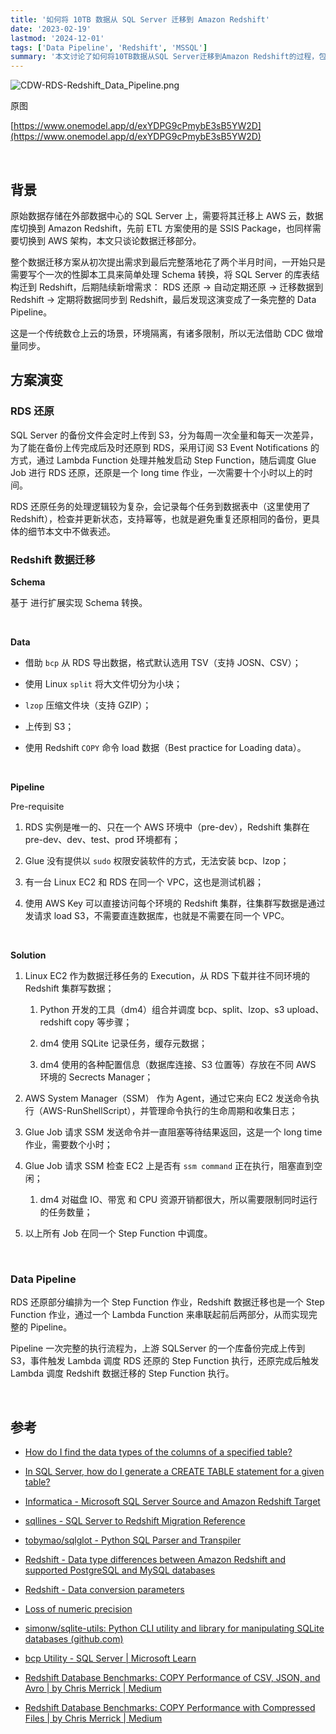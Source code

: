 ```yaml
---
title: '如何将 10TB 数据从 SQL Server 迁移到 Amazon Redshift'
date: '2023-02-19'
lastmod: '2024-12-01'
tags: ['Data Pipeline', 'Redshift', 'MSSQL']
summary: '本文讨论了如何将10TB数据从SQL Server迁移到Amazon Redshift的过程，包括RDS还原和Redshift数据迁移的方案演变。数据迁移涉及使用AWS服务如S3、Lambda、Glue和Step Function，确保数据从外部数据中心顺利迁移到AWS云，并实现定期同步。整个过程包括Schema转换、数据导出、压缩和上传，以及通过Step Function调度的完整数据管道。'
---
```


![CDW-RDS-Redshift_Data_Pipeline.png](https://prod-files-secure.s3.us-west-2.amazonaws.com/70e56769-b60c-45e0-88e7-2408e4d80811/6f73ffdf-fd00-4537-8bb0-a71257360228/CDW-RDS-Redshift_Data_Pipeline.png?X-Amz-Algorithm=AWS4-HMAC-SHA256&X-Amz-Content-Sha256=UNSIGNED-PAYLOAD&X-Amz-Credential=AKIAT73L2G45FSPPWI6X%2F20241201%2Fus-west-2%2Fs3%2Faws4_request&X-Amz-Date=20241201T133729Z&X-Amz-Expires=3600&X-Amz-Signature=810a997b791473d601ec81e772638736f90e134f73b0d734ee19fa3d956f5678&X-Amz-SignedHeaders=host&x-id=GetObject)

原图

[https://www.onemodel.app/d/exYDPG9cPmybE3sB5YW2D](https://www.onemodel.app/d/exYDPG9cPmybE3sB5YW2D)

<br/>

## 背景

原始数据存储在外部数据中心的 SQL Server 上，需要将其迁移上 AWS 云，数据库切换到 Amazon Redshift，先前 ETL 方案使用的是 SSIS Package，也同样需要切换到 AWS 架构，本文只谈论数据迁移部分。

整个数据迁移方案从初次提出需求到最后完整落地花了两个半月时间，一开始只是需要写个一次的性脚本工具来简单处理 Schema 转换，将 SQL Server 的库表结构迁到 Redshift，后期陆续新增需求： RDS 还原 → 自动定期还原 → 迁移数据到 Redshift → 定期将数据同步到 Redshift，最后发现这演变成了一条完整的 Data Pipeline。

这是一个传统数仓上云的场景，环境隔离，有诸多限制，所以无法借助 CDC 做增量同步。

## 方案演变

### RDS 还原

SQL Server 的备份文件会定时上传到 S3，分为每周一次全量和每天一次差异，为了能在备份上传完成后及时还原到 RDS，采用订阅 S3 Event Notifications 的方式，通过 Lambda Function 处理并触发启动 Step Function，随后调度 Glue Job 进行 RDS 还原，还原是一个 long time 作业，一次需要十个小时以上的时间。

RDS 还原任务的处理逻辑较为复杂，会记录每个任务到数据表中（这里使用了 Redshift），检查并更新状态，支持幂等，也就是避免重复还原相同的备份，更具体的细节本文中不做表述。

### Redshift 数据迁移

**Schema**

基于  进行扩展实现 Schema 转换。

<br/>

**Data**

- 借助 `bcp` 从 RDS 导出数据，格式默认选用 TSV（支持 JOSN、CSV）；

- 使用 Linux `split` 将大文件切分为小块；

- `lzop` 压缩文件块（支持 GZIP）；

- 上传到 S3；

- 使用 Redshift `COPY` 命令 load 数据（Best practice for Loading data）。

<br/>

**Pipeline**

Pre-requisite

1. RDS 实例是唯一的、只在一个 AWS 环境中（pre-dev），Redshift 集群在 pre-dev、dev、test、prod 环境都有；

1. Glue 没有提供以 `sudo` 权限安装软件的方式，无法安装 bcp、lzop；

1. 有一台 Linux EC2 和 RDS 在同一个 VPC，这也是测试机器；

1. 使用 AWS Key 可以直接访问每个环境的 Redshift 集群，往集群写数据是通过发请求 load S3，不需要直连数据库，也就是不需要在同一个 VPC。

<br/>

**Solution**

1. Linux EC2 作为数据迁移任务的 Execution，从 RDS 下载并往不同环境的 Redshift 集群写数据；

	1. Python 开发的工具（dm4）组合并调度 bcp、split、lzop、s3 upload、redshift copy 等步骤；

	1. dm4 使用 SQLite 记录任务，缓存元数据；

	1. dm4 使用的各种配置信息（数据库连接、S3 位置等）存放在不同 AWS 环境的 Secrects Manager；

1. AWS System Manager（SSM） 作为 Agent，通过它来向 EC2 发送命令执行（AWS-RunShellScript），并管理命令执行的生命周期和收集日志；

1. Glue Job 请求 SSM 发送命令并一直阻塞等待结果返回，这是一个 long time 作业，需要数个小时；

1. Glue Job 请求 SSM 检查 EC2 上是否有 `ssm command` 正在执行，阻塞直到空闲；

	1. dm4 对磁盘 IO、带宽 和 CPU 资源开销都很大，所以需要限制同时运行的任务数量；

1. 以上所有 Job 在同一个 Step Function 中调度。

<br/>

### Data Pipeline

RDS 还原部分编排为一个 Step Function 作业，Redshift 数据迁移也是一个 Step Function 作业，通过一个 Lambda Function 来串联起前后两部分，从而实现完整的 Pipeline。

Pipeline 一次完整的执行流程为，上游 SQLServer 的一个库备份完成上传到 S3，事件触发 Lambda 调度 RDS 还原的 Step Function 执行，还原完成后触发 Lambda 调度 Redshift 数据迁移的 Step Function 执行。

<br/>

## 参考

- [How do I find the data types of the columns of a specified table?](https://learn.microsoft.com/en-us/sql/relational-databases/system-catalog-views/querying-the-sql-server-system-catalog-faq?view=sql-server-ver16#_FAQ7)

- [In SQL Server, how do I generate a CREATE TABLE statement for a given table?](https://stackoverflow.com/questions/21547/in-sql-server-how-do-i-generate-a-create-table-statement-for-a-given-table/317864#317864)

- [Informatica - Microsoft SQL Server Source and Amazon Redshift Target](https://docs.informatica.com/data-replication/data-replication/9-8-0/datatype-mapping-reference/datatype-mappings-for-microsoft-sql-server-sources/microsoft-sql-server-source-and-amazon-redshift-target.html)

- [sqllines - SQL Server to Redshift Migration Reference](https://www.sqlines.com/sql-server-to-redshift)

- [tobymao/sqlglot - Python SQL Parser and Transpiler](https://github.com/tobymao/sqlglot)

- [Redshift - Data type differences between Amazon Redshift and supported PostgreSQL and MySQL databases](https://docs.aws.amazon.com/redshift/latest/dg/federated-data-types.html)

- [Redshift - Data conversion parameters](https://docs.aws.amazon.com/redshift/latest/dg/copy-parameters-data-conversion.html#copy-acceptanydate)

- [Loss of numeric precision](https://docs.aws.amazon.com/redshift/latest/dg/copy-usage_notes-copy-from-json.html#copy-usage-json-rounding)

- [simonw/sqlite-utils: Python CLI utility and library for manipulating SQLite databases (github.com)](https://github.com/simonw/sqlite-utils)

- [bcp Utility - SQL Server | Microsoft Learn](https://learn.microsoft.com/en-us/sql/tools/bcp-utility?redirectedfrom=MSDN&view=sql-server-ver16)

- [Redshift Database Benchmarks: COPY Performance of CSV, JSON, and Avro | by Chris Merrick | Medium](https://medium.com/@cmerrick/redshift-database-benchmarks-copy-performance-of-csv-json-and-avro-9062f71f8148)

- [Redshift Database Benchmarks: COPY Performance with Compressed Files | by Chris Merrick | Medium](https://medium.com/@cmerrick/redshift-database-benchmarks-copy-performance-with-compressed-files-2041b8098366)

<br/>

